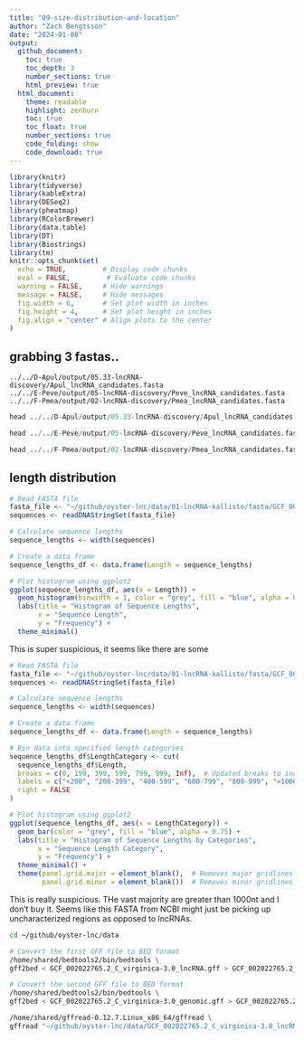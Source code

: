 ```yaml
---
title: "09-size-distribution-and-location"
author: "Zach Bengtsson"
date: "2024-01-08"
output: 
  github_document:
    toc: true
    toc_depth: 3
    number_sections: true
    html_preview: true
  html_document:
    theme: readable
    highlight: zenburn
    toc: true
    toc_float: true
    number_sections: true
    code_folding: show
    code_download: true
---
```


```r
library(knitr)
library(tidyverse)
library(kableExtra)
library(DESeq2)
library(pheatmap)
library(RColorBrewer)
library(data.table)
library(DT)
library(Biostrings)
library(tm)
knitr::opts_chunk$set(
  echo = TRUE,         # Display code chunks
  eval = FALSE,         # Evaluate code chunks
  warning = FALSE,     # Hide warnings
  message = FALSE,     # Hide messages
  fig.width = 6,       # Set plot width in inches
  fig.height = 4,      # Set plot height in inches
  fig.align = "center" # Align plots to the center
)
```

## grabbing 3 fastas..

```
../../D-Apul/output/05.33-lncRNA-discovery/Apul_lncRNA_candidates.fasta
../../E-Peve/output/05-lncRNA-discovery/Peve_lncRNA_candidates.fasta
../../F-Pmea/output/02-lncRNA-discovery/Pmea_lncRNA_candidates.fasta
```

```r
head ../../D-Apul/output/05.33-lncRNA-discovery/Apul_lncRNA_candidates.fasta
```

```r
head ../../E-Peve/output/05-lncRNA-discovery/Peve_lncRNA_candidates.fasta
```


```r
head ../../F-Pmea/output/02-lncRNA-discovery/Pmea_lncRNA_candidates.fasta
```


## length distribution

```r
# Read FASTA file
fasta_file <- "~/github/oyster-lnc/data/01-lncRNA-kallisto/fasta/GCF_002022765.2_C_virginica-3.0_lncRNA.fa"  # Replace with the name of your FASTA file
sequences <- readDNAStringSet(fasta_file)

# Calculate sequence lengths
sequence_lengths <- width(sequences)

# Create a data frame
sequence_lengths_df <- data.frame(Length = sequence_lengths)

# Plot histogram using ggplot2
ggplot(sequence_lengths_df, aes(x = Length)) +
  geom_histogram(binwidth = 1, color = "grey", fill = "blue", alpha = 0.75) +
  labs(title = "Histogram of Sequence Lengths",
       x = "Sequence Length",
       y = "Frequency") +
  theme_minimal()
```

This is super suspicious, it seems like there are some 
```r
# Read FASTA file
fasta_file <- "~/github/oyster-lnc/data/01-lncRNA-kallisto/fasta/GCF_002022765.2_C_virginica-3.0_lncRNA.fa"  # Replace with the name of your FASTA file
sequences <- readDNAStringSet(fasta_file)

# Calculate sequence lengths
sequence_lengths <- width(sequences)

# Create a data frame
sequence_lengths_df <- data.frame(Length = sequence_lengths)

# Bin data into specified length categories
sequence_lengths_df$LengthCategory <- cut(
  sequence_lengths_df$Length,
  breaks = c(0, 199, 399, 599, 799, 999, Inf),  # Updated breaks to include <200
  labels = c("<200", "200-399", "400-599", "600-799", "800-999", ">1000"),  # Updated labels
  right = FALSE
)

# Plot histogram using ggplot2
ggplot(sequence_lengths_df, aes(x = LengthCategory)) +
  geom_bar(color = "grey", fill = "blue", alpha = 0.75) +
  labs(title = "Histogram of Sequence Lengths by Categories",
       x = "Sequence Length Category",
       y = "Frequency") +
  theme_minimal() +
  theme(panel.grid.major = element_blank(),  # Removes major gridlines
        panel.grid.minor = element_blank())  # Removes minor gridlines

```
This is really suspicious. THe vast majority are greater than 1000nt and I don't buy it. Seems like this FASTA from NCBI might just be picking up uncharacterized regions as opposed to lncRNAs.

```bash
cd ~/github/oyster-lnc/data

# Convert the first GFF file to BED format
/home/shared/bedtools2/bin/bedtools \
gff2bed < GCF_002022765.2_C_virginica-3.0_lncRNA.gff > GCF_002022765.2_C_virginica-3.0_lncRNA.bed

# Convert the second GFF file to BED format
/home/shared/bedtools2/bin/bedtools \
gff2bed < GCF_002022765.2_C_virginica-3.0_genomic.gff > GCF_002022765.2_C_virginica-3.0_genomic.bed


```

```bash
/home/shared/gffread-0.12.7.Linux_x86_64/gffread \
gffread "~/github/oyster-lnc/data/GCF_002022765.2_C_virginica-3.0_lncRNA.gff" -T -o "~/github/oyster-lnc/data/GCF_002022765.2_C_virginica-3.0_lncRNA.bed"

```

